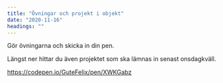 ```yaml
---
title: "Övningar och projekt i objekt"
date: "2020-11-16"
headings: ""
---
```


Gör övningarna och skicka in din pen.

Längst ner hittar du även projektet som ska lämnas in senast onsdagkväll.

https://codepen.io/GuteFelix/pen/XWKGabz
